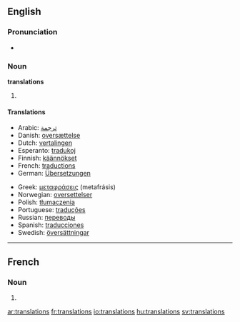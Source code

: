 {{selfref|See also [[Wiktionary:Translations]]}}
==English==

===Pronunciation===
* {{audio|en-us-translations.ogg|Audio (US)}}

===Noun===
'''translations''' {{p}}

# {{plural of|translation}}

====Translations====
{{top}}
* Arabic: [[ترجمة]] {{f}}
* Danish: [[oversættelse]]
* Dutch: [[vertalingen]] {{f|p}}
* Esperanto: [[tradukoj]] {{p}}
* Finnish: [[käännökset]] {{p}}
* French: [[traductions]] {{f|p}}
* German: [[Übersetzungen]] {{f|p}}
{{mid}}
* Greek: [[μεταφράσεις]] (metafrásis) {{p}}
* Norwegian: [[oversettelser]] {{m}}
* Polish: [[tłumaczenia]] {{m|p}}
* Portuguese: [[traduções]] {{m|p}}
* Russian: [[переводы]] {{m|p}}
* Spanish: [[traducciones]] {{p}}
* Swedish: [[översättningar]] {{c|p}}
{{bottom}}

----

==French==

===Noun===
{{infl|fr|plural}} {{f|p}}

# {{plural of|translation|lang=French}}

[[ar:translations]]
[[fr:translations]]
[[io:translations]]
[[hu:translations]]
[[sv:translations]]